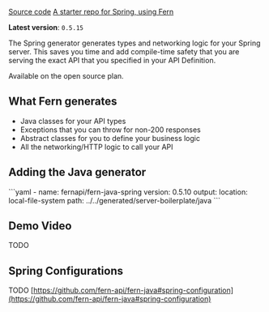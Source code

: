 [Source code](https://github.com/fern-api/fern-java)
[A starter repo for Spring, using Fern](https://github.com/fern-api/spring-starter/)

**Latest version**: `0.5.15`

The Spring generator generates types and networking logic for your Spring server. This saves you time and add compile-time safety that you are serving the exact API that you specified in your API Definition.

Available on the open source plan.

## What Fern generates

- Java classes for your API types
- Exceptions that you can throw for non-200 responses
- Abstract classes for you to define your business logic
- All the networking/HTTP logic to call your API

## Adding the Java generator

<CodeBlock title="generators.yml">
```yaml
- name: fernapi/fern-java-spring
  version: 0.5.10
  output:
    location: local-file-system
    path: ../../generated/server-boilerplate/java
```
</CodeBlock>

## Demo Video

TODO

## Spring Configurations

TODO [https://github.com/fern-api/fern-java#spring-configuration](https://github.com/fern-api/fern-java#spring-configuration) 